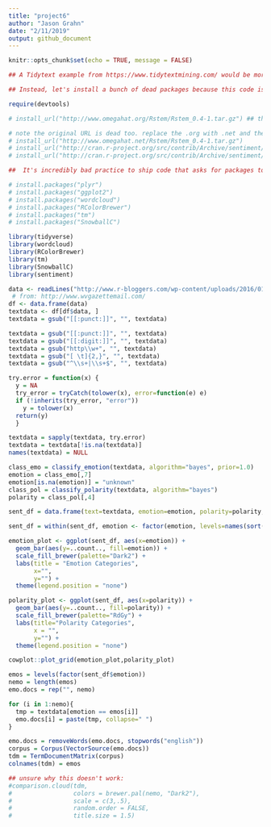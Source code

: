 ```yaml
---
title: "project6"
author: "Jason Grahn"
date: "2/11/2019"
output: github_document
---
```


```r
knitr::opts_chunk$set(echo = TRUE, message = FALSE)

## A Tidytext example from https://www.tidytextmining.com/ would be more modern and applicable for student learning. 

## Instead, let's install a bunch of dead packages because this code is old and out of date. 

require(devtools)

# install_url("http://www.omegahat.org/Rstem/Rstem_0.4-1.tar.gz") ## this is a dead URL

# note the original URL is dead too. replace the .org with .net and the download works correctly. 
# install_url("http://www.omegahat.net/Rstem/Rstem_0.4-1.tar.gz")
# install_url("http://cran.r-project.org/src/contrib/Archive/sentiment/sentiment_0.1.tar.gz")
# install_url("http://cran.r-project.org/src/contrib/Archive/sentiment/sentiment_0.2.tar.gz")
```

```r
##  It's incredibly bad practice to ship code that asks for packages to be installed. This would be better as a docker image. 

# install.packages("plyr") 
# install.packages("ggplot2") 
# install.packages("wordcloud") 
# install.packages("RColorBrewer") 
# install.packages("tm") 
# install.packages("SnowballC")

library(tidyverse)
library(wordcloud)
library(RColorBrewer)
library(tm)
library(SnowballC)
library(sentiment)
```

```r
data <- readLines("http://www.r-bloggers.com/wp-content/uploads/2016/01/vent.txt") 
 # from: http://www.wvgazettemail.com/ 
df <- data.frame(data) 
textdata <- df[df$data, ] 
textdata = gsub("[[:punct:]]", "", textdata)

```

```r
textdata = gsub("[[:punct:]]", "", textdata) 
textdata = gsub("[[:digit:]]", "", textdata) 
textdata = gsub("http\\w+", "", textdata) 
textdata = gsub("[ \t]{2,}", "", textdata) 
textdata = gsub("^\\s+|\\s+$", "", textdata) 

try.error = function(x) { 
  y = NA 
  try_error = tryCatch(tolower(x), error=function(e) e) 
  if (!inherits(try_error, "error")) 
    y = tolower(x) 
  return(y) 
  } 

textdata = sapply(textdata, try.error) 
textdata = textdata[!is.na(textdata)] 
names(textdata) = NULL
```

```r
class_emo = classify_emotion(textdata, algorithm="bayes", prior=1.0)
emotion = class_emo[,7]
emotion[is.na(emotion)] = "unknown"
class_pol = classify_polarity(textdata, algorithm="bayes")
polarity = class_pol[,4]

sent_df = data.frame(text=textdata, emotion=emotion, polarity=polarity, stringsAsFactors=FALSE)

sent_df = within(sent_df, emotion <- factor(emotion, levels=names(sort(table(emotion), decreasing=TRUE))))
```

```r
emotion_plot <- ggplot(sent_df, aes(x=emotion)) + 
  geom_bar(aes(y=..count.., fill=emotion)) + 
  scale_fill_brewer(palette="Dark2") + 
  labs(title = "Emotion Categories",
       x="", 
       y="") +
  theme(legend.position = "none")

polarity_plot <- ggplot(sent_df, aes(x=polarity)) +
  geom_bar(aes(y=..count.., fill=polarity)) +
  scale_fill_brewer(palette="RdGy") +
  labs(title="Polarity Categories", 
       x = "",
       y="") +
  theme(legend.position = "none")

cowplot::plot_grid(emotion_plot,polarity_plot)
```

```r
emos = levels(factor(sent_df$emotion))
nemo = length(emos)
emo.docs = rep("", nemo)

for (i in 1:nemo){ 
  tmp = textdata[emotion == emos[i]] 
  emo.docs[i] = paste(tmp, collapse=" ") 
}

emo.docs = removeWords(emo.docs, stopwords("english"))
corpus = Corpus(VectorSource(emo.docs))
tdm = TermDocumentMatrix(corpus)
colnames(tdm) = emos

## unsure why this doesn't work: 
#comparison.cloud(tdm, 
#                 colors = brewer.pal(nemo, "Dark2"),
#                 scale = c(3,.5), 
#                 random.order = FALSE,
#                 title.size = 1.5)
```

